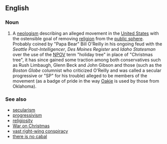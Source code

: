 ==English==
===Noun===
#A [[neologism]] describing an alleged movement in the [[United States]] with the ostensible goal of removing [[religion]] from the [[public sphere]]. Probably coined by "Papa Bear" Bill O'Reilly in his ongoing feud with the ''Seattle Post-Intelligencer'', ''Des Moines Register'' and ''Idaho Statesman'' over the use of the [[NPOV]] term "holiday tree" in place of "Christmas tree", it has since gained some traction among both conservatives such as Rush Limbaugh, Glenn Beck and John Gibson and those (such as the ''Boston Globe'' columnist who criticized O'Reilly and was called a secular progressive or "SP" for his trouble) alleged to be members of the movement (as a badge of pride in the way [[Oakie]] is used by those from Oklahoma).

===See also===
*[[secularism]]
*[[progressivism]]
*[[religiosity]]
*[[War on Christmas]]
*[[vast right-wing conspiracy]]
*[[there is no cabal]]